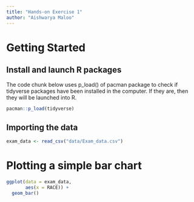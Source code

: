 ```yaml
---
title: "Hands-on Exercise 1"
author: "Aishwarya Maloo"
---
```


# Getting Started

## Install and launch R packages

The code chunk below uses p_load() of pacman package to check if tidyverse packages have been installed in the computer. If they are, then they will be launched into R.

```r
pacman::p_load(tidyverse)
```

## Importing the data

```r
exam_data <- read_csv("data/Exam_data.csv")
```

# Plotting a simple bar chart

```r
ggplot(data = exam_data,
       aes(x = RACE)) +
  geom_bar()
```
